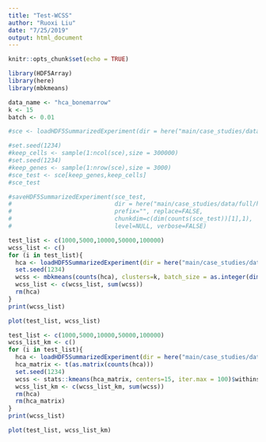 ```yaml
---
title: "Test-WCSS"
author: "Ruoxi Liu"
date: "7/25/2019"
output: html_document
---
```


```r
knitr::opts_chunk$set(echo = TRUE)
```

```r
library(HDF5Array)
library(here)
library(mbkmeans)
```

```r
data_name <- "hca_bonemarrow"
k <- 15
batch <- 0.01
```

```r
#sce <- loadHDF5SummarizedExperiment(dir = here("main/case_studies/data/full", data_name, paste0(data_name, "_preprocessed")), prefix="")

#set.seed(1234)
#keep_cells <- sample(1:ncol(sce),size = 300000)
#set.seed(1234)
#keep_genes <- sample(1:nrow(sce),size = 3000)
#sce_test <- sce[keep_genes,keep_cells]
#sce_test

#saveHDF5SummarizedExperiment(sce_test, 
#                             dir = here("main/case_studies/data/full/hca_bonemarrow","hca_bonemarrow_300000x3000"),
#                             prefix="", replace=FALSE, 
#                             chunkdim=c(dim(counts(sce_test))[1],1), 
#                             level=NULL, verbose=FALSE)
```

```r
test_list <- c(1000,5000,10000,50000,100000)
wcss_list <- c()
for (i in test_list){
  hca <- loadHDF5SummarizedExperiment(dir = here("main/case_studies/data/full/hca_bonemarrow", paste0("hca_bonemarrow_", i, "x3000")), prefix="")
  set.seed(1234)
  wcss <- mbkmeans(counts(hca), clusters=k, batch_size = as.integer(dim(counts(hca))[2]*batch), calc_wcss = TRUE)$WCSS_per_cluster
  wcss_list <- c(wcss_list, sum(wcss))
  rm(hca)
}
print(wcss_list)
```

```r
plot(test_list, wcss_list)
```
```r
test_list <- c(1000,5000,10000,50000,100000)
wcss_list_km <- c()
for (i in test_list){
  hca <- loadHDF5SummarizedExperiment(dir = here("main/case_studies/data/full/hca_bonemarrow", paste0("hca_bonemarrow_", i, "x3000")), prefix="")
  hca_matrix <- t(as.matrix(counts(hca)))
  set.seed(1234)
  wcss <- stats::kmeans(hca_matrix, centers=15, iter.max = 100)$withinss
  wcss_list_km <- c(wcss_list_km, sum(wcss))
  rm(hca)
  rm(hca_matrix)
}
print(wcss_list)
```

```r
plot(test_list, wcss_list_km)
```

